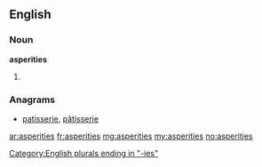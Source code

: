==English==

===Noun===
'''asperities'''

# {{plural of|asperity}}

===Anagrams===
* [[patisserie#English|patisserie]], [[pâtisserie#English|pâtisserie]]

[[Category:English plurals ending in "-ies"]]

[[ar:asperities]]
[[fr:asperities]]
[[mg:asperities]]
[[my:asperities]]
[[no:asperities]]